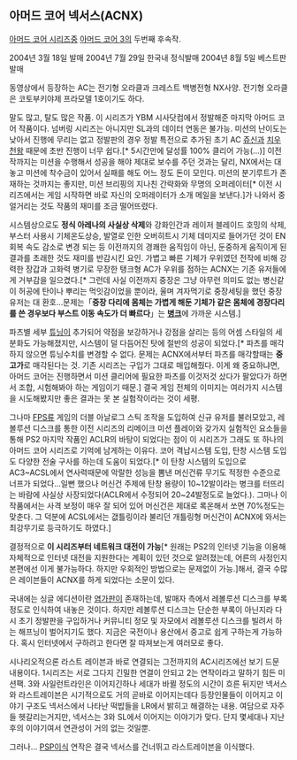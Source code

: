 == 아머드 코어 넥서스(ACNX) ==
[[아머드 코어 시리즈]]중 [[아머드 코어 3]]의 두번째 후속작.

2004년 3월 18일 발매
2004년 7월 29일 한국내 정식발매
2004년 8월 5일 베스트판 발매

{{{#!html
<object width="480" height="385"><param name="movie" value="http://www.youtube.com/v/FFQC2s0KMj4&hl=en_US&fs=1&"></param><param name="allowFullScreen" value="true"></param><param name="allowscriptaccess" value="always"></param><embed src="http://www.youtube.com/v/FFQC2s0KMj4&hl=en_US&fs=1&" type="application/x-shockwave-flash" allowscriptaccess="always" allowfullscreen="true" width="480" height="385"></embed></object>
}}}
동영상에서 등장하는 AC는 전기형 오라클과 크레스트 백병전형 NX사양. 전기형 오라클은 코토부키야제 프라모델 1호이기도 하다.

말도 많고, 탈도 많은 작품. 이 시리즈가 YBM 시사닷컴에서 정발해준 마지막 아머드 코어 작품이다. 넘버링 시리즈는 아니지만 SL과의 데이터 연동은 불가능. 미션의 난이도는 낮아서 진행에 무리는 없고 정발판의 경우 정발 특전으로 추가된 초기 AC [[쥬신]]과 [[치우천왕]] 때문에 초반 진행이 너무 쉽다.[* 5시간만에 달성률 100% 클리어 가능(...)] 이전작까지는 미션을 수행해서 성공을 해야 제대로 보수를 주던 것과는 달리, NX에서는 대놓고 미션에 착수금이 있어서 실패를 해도 어느 정도 돈이 모인다. 미션의 분기루트가 존재하는 것까지는 좋지만, 미션 브리핑의 지나친 간략화와 무명의 오퍼레이터[* 이전 시리즈에서는 게임 시작하면 바로 자신의 오퍼레이터가 소개 메일을 보낸다.]가 나와서 중얼거리는 것도 작품의 재미를 조금 떨어뜨렸다.

시스템상으로도 '''정식 아레나의 사실상 삭제'''와 강화인간과 레이저 블레이드 호밍의 삭제, 부스터 사용시 기체온도상승, 발열로 인한 오버히트시 기체 데미지로 들어가던 것이 EN회복 속도 감소로 변경 되는 등 이전까지의 경쾌한 움직임이 아닌, 둔중하게 움직이게 된 결과를 초래한 것도 재미를 반감시킨 요인. 가볍고 빠른 기체가 우위였던 전작에 비해 강력한 장갑과 고화력 병기로 무장한 탱크형 AC가 우위를 점하는 ACNX는 기존 유저들에게 거부감을 일으켰다.[* 그런데 사실 이전까지 중장은 그냥 아무런 의미도 없는 병신같이 허공에 탄이나 뿌리는 먹잇감이었을 뿐이라, 울며 겨자먹기로 중장세팅을 했던 중장유저는 대 환호...문제는「'''중장 다리에 몸체는 가볍게 해둔 기체가 같은 몸체에 경장다리를 쓴 경우보다 부스트 이동 속도가 더 빠르다'''」는 '''[[병크]]'''에 가까운 시스템.]

파츠별 세부 [[튜닝]]이 추가되어 약점을 보강하거나 강점을 살리는 등의 어셈 스타일의 세분화도 가능해졌지만, 시스템이 덜 다듬어진 탓에 절반의 성공이 되었다.[* 파츠를 매각하지 않으면 튜닝수치를 변경할 수 없다. 문제는 ACNX에서부터 파츠를 매각할때는 '''중고가'''로 매각된다는 것. 기존 시리즈는 구입가 그대로 매입해줬다. 이게 왜 중요하냐면, 아머드 코어는 진행하면서 미션 클리어에 필요한 파츠를 이것저것 샀다가 팔았다가 하면서 조합, 시험해봐야 하는 게임이기 때문.]
결국 게임 전체의 이미지는 여러가지 시스템을 시도해봤지만 좋은 결과는 못 본 실험작이라는 것이 세평.

그나마 [[FPS]]류 게임의 더블 아날로그 스틱 조작을 도입하여 신규 유저를 불러모았고, 레볼루션 디스크를 통한 이전 시리즈의 리메이크 미션 플레이와 갖가지 실험적인 요소들을 통해 PS2 마지막 작품인 ACLR의 바탕이 되었다는 점이 이 시리즈가 그래도 또 하나의 아머드 코어 시리즈로 기억에 남게하는 이유다. 코어 격납시스템 도입, 탄창 시스템 도입도 다양한 전술 구사를 하는데 도움이 되었다.[* 이 탄창 시스템의 도입으로 AC3~ACSL에서 연사력때문에 악랄한 성능을 뽐낸 머신건류 무기도 적정한 수준으로 너프가 되었다...일뻔 했으나 머신건 주제에 탄창 용량이 10~12발이라는 병크를 터뜨리는 바람에 사실상 사장되었다(ACLR에서 수정되어 20~24발정도로 늘었다.). 그마나 이 작품에서는 사격 보정이 매우 잘 되어 있어 머신건은 제대로 록온해서 쏘면 70%정도는 맞춘다. 그 덕분에 ACSL에서는 갮틀링이라 불리던 개틀링형 머신건이 ACNX에 와서는 최강무기로 등극하기도 하였다.]

결정적으로 '''이 시리즈부터 네트워크 대전이 가능'''[* 원래는 PS2의 인터넷 기능을 이용해 자체적으로 인터넷 대전을 지원한다는 계획이 있던 것으로 알려졌는데, 어른의 사정인지 본편에선 이게 불가능하다. 하지만 우회적인 방법으로는 문제없이 가능.]해서, 결국 수많은 레이븐들이 ACNX를 하게 되었다는 소문이 있다.

국내에는 싱글 에디션이란 [[염가판]]이 존재하는데, 발매자 측에서 레볼루션 디스크를 부록정도로 인식하여 내놓은 것이다. 하지만 레볼루션 디스크는 단순한 부록이 아닌지라 다시 초기 정발판을 구입하거나 커뮤니티 정모 및 자모에서 레볼루션 디스크를 빌려서 하는 해프닝이 벌어지기도 했다. 지금은 국전이나 용산에서 중고로 쉽게 구하는게 가능하다. 혹시 인터넷에서 구하려고 한다면 잘 따져보는게 여러모로 좋다.

시나리오적으론 라스트 레이븐과 바로 연결되는 그전까지의 AC시리즈에선 보기 드문 내용이다. 1시리즈는 서로 그다지 긴밀한 연결이 안되고 2는 연작이라고 말하기 힘든 미션팩. 3와 사일런트라인은 이어지긴하나 세대가 바뀔 정도의 시간이 흐른 뒤지만 넥서스와 라스트레이븐은 시기적으로도 거의 곧바로 이어지는데다 등장인물들이 이어지고 이야기 구조도 넥서스에서 나타난 떡밥들을 LR에서 밝히고 해결하는 내용. 여담으로 자주들 헷갈리는거지만, 넥서스는 3와 SL에서 이어지는 이야기가 맞다. 단지 몇세대나 지난 후의 이야기여서 연관성이 거의 없는 것일뿐.

그러나... [[PSP]]이식 연작은 결국 넥서스를 건너뛰고 라스트레이븐을 이식했다.
